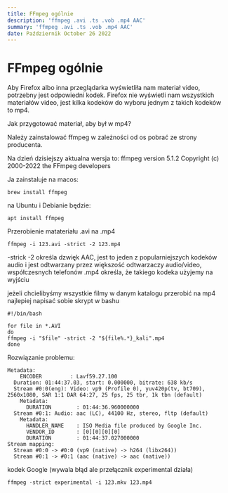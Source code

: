 ```yaml
---
title: FFmpeg ogólnie
description: 'ffmpeg .avi .ts .vob .mp4 AAC'
summary: 'ffmpeg .avi .ts .vob .mp4 AAC'
date: Październik October 26 2022
---
```


# FFmpeg ogólnie

Aby Firefox albo inna przeglądarka wyświetliła nam materiał video, potrzebny jest odpowiedni kodek.
Firefox nie wyświetli nam wszystkich materiałów video, jest kilka kodeków do wyboru jednym z takich kodeków to mp4.

Jak przygotować materiał, aby był w mp4?

Należy zainstalować ffmpeg w zależności od os pobrać ze strony producenta.

Na dzień dzisiejszy aktualna wersja to:
ffmpeg version 5.1.2 Copyright (c) 2000-2022 the FFmpeg developers

Ja zainstaluje na macos:

```
brew install ffmpeg
```

na Ubuntu i Debianie będzie:

```
apt install ffmpeg
```

Przerobienie matateriału .avi na .mp4

```
ffmpeg -i 123.avi -strict -2 123.mp4
```

-strick -2 określa dzwięk AAC, jest to jeden z popularniejszych kodeków audio i jest odtwarzany przez większość odtwarzaczy audio/video, współczesnych telefonów
.mp4 określa, że takiego kodeka użyjemy na wyjściu

jeżeli chcielibyśmy wszystkie filmy w danym katalogu przerobić na mp4 najlepiej napisać sobie skrypt w bashu

```
#!/bin/bash

for file in *.AVI
do
ffmpeg -i "$file" -strict -2 "${file%.*}_kali".mp4
done
```

Rozwiązanie problemu:

```
Metadata:
    ENCODER         : Lavf59.27.100
  Duration: 01:44:37.03, start: 0.000000, bitrate: 638 kb/s
  Stream #0:0(eng): Video: vp9 (Profile 0), yuv420p(tv, bt709), 2560x1080, SAR 1:1 DAR 64:27, 25 fps, 25 tbr, 1k tbn (default)
    Metadata:
      DURATION        : 01:44:36.960000000
  Stream #0:1: Audio: aac (LC), 44100 Hz, stereo, fltp (default)
    Metadata:
      HANDLER_NAME    : ISO Media file produced by Google Inc.
      VENDOR_ID       : [0][0][0][0]
      DURATION        : 01:44:37.027000000
Stream mapping:
  Stream #0:0 -> #0:0 (vp9 (native) -> h264 (libx264))
  Stream #0:1 -> #0:1 (aac (native) -> aac (native))
```

kodek Google (wywala błąd ale przełącznik experimental działa)

```
ffmpeg -strict experimental -i 123.mkv 123.mp4
```
